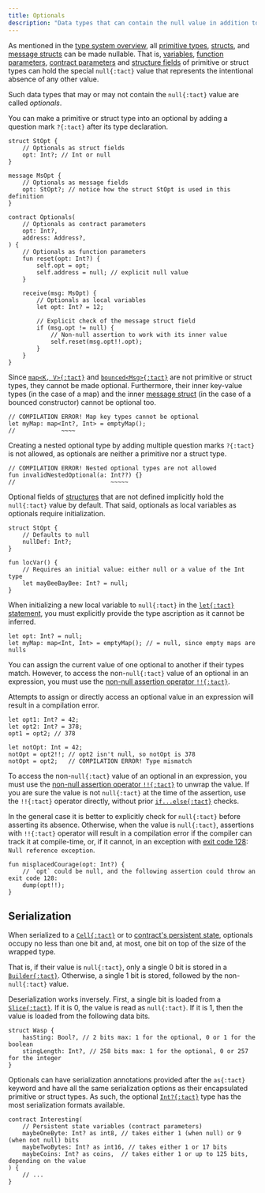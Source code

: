```yaml
---
title: Optionals
description: "Data types that can contain the null value in addition to values of their encapsulated primitive or struct types."
---
```


As mentioned in the [type system overview](/book/types#optionals), all [primitive types](/book/types#primitive-types), [structs][struct], and [message structs][message] can be made nullable. That is, [variables](/book/statements#let), [function parameters](/book/functions), [contract parameters](/book/contracts#parameters) and [structure fields][structure] of primitive or struct types can hold the special `null{:tact}` value that represents the intentional absence of any other value.

Such data types that may or may not contain the `null{:tact}` value are called _optionals_.

You can make a primitive or struct type into an optional by adding a question mark `?{:tact}` after its type declaration.

```tact
struct StOpt {
    // Optionals as struct fields
    opt: Int?; // Int or null
}

message MsOpt {
    // Optionals as message fields
    opt: StOpt?; // notice how the struct StOpt is used in this definition
}

contract Optionals(
    // Optionals as contract parameters
    opt: Int?,
    address: Address?,
) {
    // Optionals as function parameters
    fun reset(opt: Int?) {
        self.opt = opt;
        self.address = null; // explicit null value
    }

    receive(msg: MsOpt) {
        // Optionals as local variables
        let opt: Int? = 12;

        // Explicit check of the message struct field
        if (msg.opt != null) {
            // Non-null assertion to work with its inner value
            self.reset(msg.opt!!.opt);
        }
    }
}
```

Since [`map<K, V>{:tact}`](/book/maps) and [`bounced<Msg>{:tact}`](/book/bounced) are not primitive or struct types, they cannot be made optional. Furthermore, their inner key-value types (in the case of a map) and the inner [message struct][message] (in the case of a bounced constructor) cannot be optional too.

```tact
// COMPILATION ERROR! Map key types cannot be optional
let myMap: map<Int?, Int> = emptyMap();
//             ~~~~
```

Creating a nested optional type by adding multiple question marks `?{:tact}` is not allowed, as optionals are neither a primitive nor a struct type.

```tact
// COMPILATION ERROR! Nested optional types are not allowed
fun invalidNestedOptional(a: Int??) {}
//                           ~~~~~
```

Optional fields of [structures][structure] that are not defined implicitly hold the `null{:tact}` value by default. That said, optionals as local variables as optionals require initialization.

```tact
struct StOpt {
    // Defaults to null
    nullDef: Int?;
}

fun locVar() {
    // Requires an initial value: either null or a value of the Int type
    let mayBeeBayBee: Int? = null;
}
```

When initializing a new local variable to `null{:tact}` in the [`let{:tact}` statement](/book/statements#let), you must explicitly provide the type ascription as it cannot be inferred.

```tact
let opt: Int? = null;
let myMap: map<Int, Int> = emptyMap(); // = null, since empty maps are nulls
```

You can assign the current value of one optional to another if their types match. However, to access the non-`null{:tact}` value of an optional in an expression, you must use the [non-null assertion operator `!!{:tact}`](/book/operators#unary-non-null-assert).

Attempts to assign or directly access an optional value in an expression will result in a compilation error.

```tact
let opt1: Int? = 42;
let opt2: Int? = 378;
opt1 = opt2; // 378

let notOpt: Int = 42;
notOpt = opt2!!; // opt2 isn't null, so notOpt is 378
notOpt = opt2;   // COMPILATION ERROR! Type mismatch
```

To access the non-`null{:tact}` value of an optional in an expression, you must use the [non-null assertion operator `!!{:tact}`](/book/operators#unary-non-null-assert) to unwrap the value. If you are sure the value is not `null{:tact}` at the time of the assertion, use the `!!{:tact}` operator directly, without prior [`if...else{:tact}`](/book/statements#if-else) checks.

In the general case it is better to explicitly check for `null{:tact}` before asserting its absence. Otherwise, when the value is `null{:tact}`, assertions with `!!{:tact}` operator will result in a compilation error if the compiler can track it at compile-time, or, if it cannot, in an exception with [exit code 128](/book/exit-codes#128): `Null reference exception`.

```tact
fun misplacedCourage(opt: Int?) {
    // `opt` could be null, and the following assertion could throw an exit code 128:
    dump(opt!!);
}
```

## Serialization

When serialized to a [`Cell{:tact}`][cell] or to [contract's persistent state](/book/contracts#variables), optionals occupy no less than one bit and, at most, one bit on top of the size of the wrapped type.

That is, if their value is `null{:tact}`, only a single 0 bit is stored in a [`Builder{:tact}`][builder]. Otherwise, a single 1 bit is stored, followed by the non-`null{:tact}` value.

Deserialization works inversely. First, a single bit is loaded from a [`Slice{:tact}`][slice]. If it is 0, the value is read as `null{:tact}`. If it is 1, then the value is loaded from the following data bits.

```tact
struct Wasp {
    hasSting: Bool?, // 2 bits max: 1 for the optional, 0 or 1 for the boolean
    stingLength: Int?, // 258 bits max: 1 for the optional, 0 or 257 for the integer
}
```

Optionals can have serialization annotations provided after the `as{:tact}` keyword and have all the same serialization options as their encapsulated primitive or struct types. As such, the optional [`Int?{:tact}`](/book/integers) type has the most serialization formats available.

```tact
contract Interesting(
    // Persistent state variables (contract parameters)
    maybeOneByte: Int? as int8, // takes either 1 (when null) or 9 (when not null) bits
    maybeTwoBytes: Int? as int16, // takes either 1 or 17 bits
    maybeCoins: Int? as coins,  // takes either 1 or up to 125 bits, depending on the value
) {
    // ...
}
```

[cell]: /book/cells#cells
[builder]: /book/cells#builders
[slice]: /book/cells#slices
[struct]: /book/structs-and-messages#structs
[message]: /book/structs-and-messages#messages
[structure]: /book/structs-and-messages
